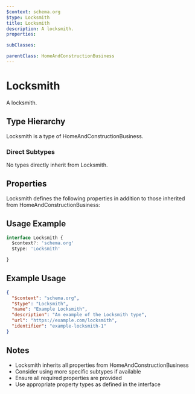 ```yaml
---
$context: schema.org
$type: Locksmith
title: Locksmith
description: A locksmith.
properties:

subClasses:

parentClass: HomeAndConstructionBusiness
---
```


# Locksmith

A locksmith.

## Type Hierarchy

Locksmith is a type of HomeAndConstructionBusiness.

### Direct Subtypes

No types directly inherit from Locksmith.

## Properties

Locksmith defines the following properties in addition to those inherited from HomeAndConstructionBusiness:



## Usage Example

```typescript
interface Locksmith {
  $context?: 'schema.org'
  $type: 'Locksmith'

}
```

## Example Usage

```json
{
  "$context": "schema.org",
  "$type": "Locksmith",
  "name": "Example Locksmith",
  "description": "An example of the Locksmith type",
  "url": "https://example.com/locksmith",
  "identifier": "example-locksmith-1"
}
```

## Notes

- Locksmith inherits all properties from HomeAndConstructionBusiness
- Consider using more specific subtypes if available
- Ensure all required properties are provided
- Use appropriate property types as defined in the interface
